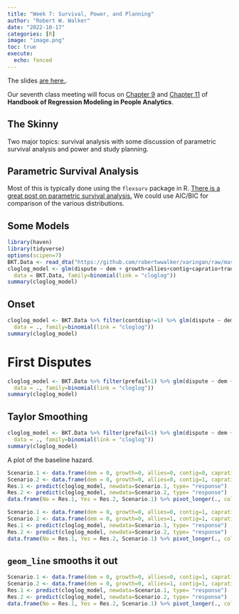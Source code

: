 ```yaml
---
title: "Week 7: Survival, Power, and Planning"
author: "Robert W. Walker"
date: "2022-10-17"
categories: [R]
image: "image.png"
toc: true
execute: 
  echo: fenced
---
```


The slides [are here.](https://robertwwalker.github.io/xaringan/CMF-Week-7/index.html).

Our seventh class meeting will focus on [Chapter 9](https://peopleanalytics-regression-book.org/gitbook/survival.html) and [Chapter 11](https://peopleanalytics-regression-book.org/power-tests.html)  of __Handbook of Regression Modeling in People Analytics__. 

## The Skinny

Two major topics: survival analysis with some discussion of parametric survival analysis and power and study planning.

## Parametric Survival Analysis

Most of this is typically done using the `flexsurv` package in R.  [There is a great post on parametric survival analysis.](https://devinincerti.com/2019/06/18/parametric_survival.html)  We could use AIC/BIC for comparison of the various distributions.

## Some Models

```r
library(haven)
library(tidyverse)
options(scipen=7)
BKT.Data <- read_dta("https://github.com/robertwwalker/xaringan/raw/master/CMF-Week-6/img/bkt98ajps.dta")
cloglog_model <- glm(dispute ~ dem + growth+allies+contig+capratio+trade+as.factor(py),
  data = BKT.Data, family=binomial(link = "cloglog"))
summary(cloglog_model)
```

## Onset

```r
cloglog_model <- BKT.Data %>% filter(contdisp!=1) %>% glm(dispute ~ dem + growth+allies+contig+capratio+trade+as.factor(py),
  data = ., family=binomial(link = "cloglog"))
summary(cloglog_model)
```
# First Disputes

```r
cloglog_model <- BKT.Data %>% filter(prefail<1) %>% glm(dispute ~ dem + growth+allies+contig+capratio+trade+as.factor(py),
  data = ., family=binomial(link = "cloglog"))
summary(cloglog_model)
```

## Taylor Smoothing

```r
cloglog_model <- BKT.Data %>% filter(prefail<1) %>% glm(dispute ~ dem + growth+allies+contig+capratio+trade+poly(py, 3),
  data = ., family=binomial(link = "cloglog"))
summary(cloglog_model)
```
A plot of the baseline hazard.

```r
Scenario.1 <- data.frame(dem = 0, growth=0, allies=0, contig=0, capratio=1, trade=0.002, py=seq(1,35))
Scenario.2 <- data.frame(dem = 0, growth=0, allies=0, contig=1, capratio=1, trade=0.002, py=seq(1,35))
Res.1 <- predict(cloglog_model, newdata=Scenario.1, type= "response")
Res.2 <- predict(cloglog_model, newdata=Scenario.2, type= "response")
data.frame(No = Res.1, Yes = Res.2, Scenario.1) %>% pivot_longer(., cols=c(No, Yes)) %>% ggplot() + aes(x=py, y=value, color=name) + labs(x="Years of Peace", color="Contiguous?") + geom_step() + hrbrthemes::theme_ipsum_rc()
```

```r
Scenario.1 <- data.frame(dem = 0, growth=0, allies=0, contig=1, capratio=1, trade=0.002, py=seq(1,35))
Scenario.2 <- data.frame(dem = 0, growth=0, allies=1, contig=1, capratio=1, trade=0.002, py=seq(1,35))
Res.1 <- predict(cloglog_model, newdata=Scenario.1, type= "response")
Res.2 <- predict(cloglog_model, newdata=Scenario.2, type= "response")
data.frame(No = Res.1, Yes = Res.2, Scenario.1) %>% pivot_longer(., cols=c(No, Yes)) %>% ggplot() + aes(x=py, y=value, color=name) + labs(x="Years of Peace", color="Allies?") + geom_step() + hrbrthemes::theme_ipsum_rc()
```

## `geom_line` smooths it out

```r
Scenario.1 <- data.frame(dem = 0, growth=0, allies=0, contig=1, capratio=1, trade=0.002, py=seq(1,35))
Scenario.2 <- data.frame(dem = 0, growth=0, allies=1, contig=1, capratio=1, trade=0.002, py=seq(1,35))
Res.1 <- predict(cloglog_model, newdata=Scenario.1, type= "response")
Res.2 <- predict(cloglog_model, newdata=Scenario.2, type= "response")
data.frame(No = Res.1, Yes = Res.2, Scenario.1) %>% pivot_longer(., cols=c(No, Yes)) %>% ggplot() + aes(x=py, y=value, color=name) + labs(x="Years of Peace", color="Allies?") + geom_line() + hrbrthemes::theme_ipsum_rc()
```

